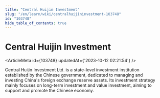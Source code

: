 ```yaml
---
title: "Central Huijin Investment"
slug: "/en/learn/wiki/centralhuijininvestment-103748"
id: "103748"
hide_table_of_contents: true
---
```



# Central Huijin Investment

<ArticleMeta id={103748} updatedAt={'2023-10-12 02:21:54'} />
<div className='border-solid border-b border-t-0 my-4 border-[var(--ifm-color-gray-300)]' />

Central Huijin Investment Ltd. is a state-level investment institution established by the Chinese government, dedicated to managing and investing China's foreign exchange reserve assets. Its investment strategy mainly focuses on long-term investment and value investment, aiming to support and promote the Chinese economy.
